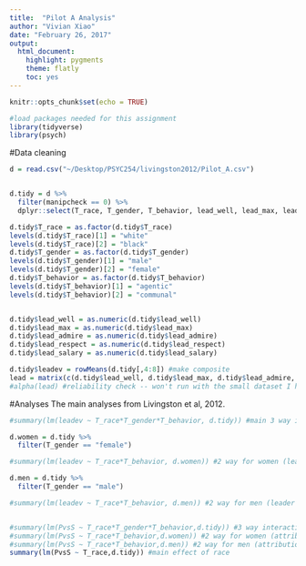 ```yaml
---
title:  "Pilot A Analysis"
author: "Vivian Xiao"
date: "February 26, 2017"
output: 
  html_document:
    highlight: pygments
    theme: flatly
    toc: yes
---
```


```r
knitr::opts_chunk$set(echo = TRUE)
```


```r
#load packages needed for this assignment
library(tidyverse)
library(psych)
```


#Data cleaning
```r
d = read.csv("~/Desktop/PSYC254/livingston2012/Pilot_A.csv")


d.tidy = d %>%
  filter(manipcheck == 0) %>%
  dplyr::select(T_race, T_gender, T_behavior, lead_well, lead_max, lead_admire, lead_respect, salary, PvsS, race, age, gender,educ, workex,pol_s, pol_e) 

d.tidy$T_race = as.factor(d.tidy$T_race)
levels(d.tidy$T_race)[1] = "white"
levels(d.tidy$T_race)[2] = "black"
d.tidy$T_gender = as.factor(d.tidy$T_gender)
levels(d.tidy$T_gender)[1] = "male"
levels(d.tidy$T_gender)[2] = "female"
d.tidy$T_behavior = as.factor(d.tidy$T_behavior)
levels(d.tidy$T_behavior)[1] = "agentic"
levels(d.tidy$T_behavior)[2] = "communal"


d.tidy$lead_well = as.numeric(d.tidy$lead_well) 
d.tidy$lead_max = as.numeric(d.tidy$lead_max)
d.tidy$lead_admire = as.numeric(d.tidy$lead_admire)
d.tidy$lead_respect = as.numeric(d.tidy$lead_respect)
d.tidy$lead_salary = as.numeric(d.tidy$lead_salary)

d.tidy$leadev = rowMeans(d.tidy[,4:8]) #make composite 
lead = matrix(c(d.tidy$lead_well, d.tidy$lead_max, d.tidy$lead_admire, d.tidy$lead_respect,d.tidy$lead_salary), ncol=5)
#alpha(lead) #reliability check -- won't run with the small dataset I have now, but should work in the future
```


#Analyses
The main analyses from Livingston et al, 2012.
```r
#summary(lm(leadev ~ T_race*T_gender*T_behavior, d.tidy)) #main 3 way interaction (leader evaluations)

d.women = d.tidy %>%
  filter(T_gender == "female")

#summary(lm(leadev ~ T_race*T_behavior, d.women)) #2 way for women (leader evaluations)

d.men = d.tidy %>%
  filter(T_gender == "male")

#summary(lm(leadev ~ T_race*T_behavior, d.men)) #2 way for men (leader evaluations)


#summary(lm(PvsS ~ T_race*T_gender*T_behavior,d.tidy)) #3 way interaction (attribution of behavior)
#summary(lm(PvsS ~ T_race*T_behavior,d.women)) #2 way for women (attribution of behavior)
#summary(lm(PvsS ~ T_race*T_behavior,d.men)) #2 way for men (attribution of behavior)
summary(lm(PvsS ~ T_race,d.tidy)) #main effect of race
```

